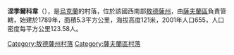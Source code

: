 {{coord|48|2|12|N|30|3|59|E|scale:30000|display=title}}

'''涅季爾科韋'''（{{lang-uk|Неділкове}}），是[[烏克蘭|烏克蘭]]的村落，位於該國西南部[[敖德薩州|敖德薩州]]，由[[薩夫蘭區|薩夫蘭區]]負責管轄，始建於1789年，面積5.3平方公里，海拔高度121米，2001年人口655，人口密度每平方公里123.58人。

{{DEFAULTSORT:Неділкове}}
[[Category:敖德薩州村落|Category:敖德薩州村落]]
[[Category:薩夫蘭區村落|Category:薩夫蘭區村落]]


{{Odessa-geo-stub}}